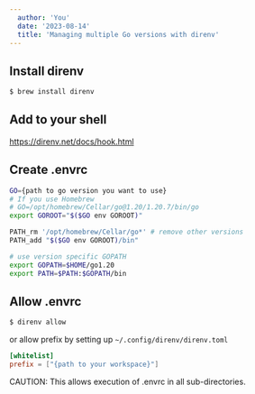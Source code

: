 ```yaml
---
  author: 'You'
  date: '2023-08-14'
  title: 'Managing multiple Go versions with direnv'
---
```


## Install direnv

```bash
$ brew install direnv
```

## Add to your shell

https://direnv.net/docs/hook.html

## Create .envrc

```bash
GO={path to go version you want to use}
# If you use Homebrew
# GO=/opt/homebrew/Cellar/go@1.20/1.20.7/bin/go
export GOROOT="$($GO env GOROOT)"

PATH_rm '/opt/homebrew/Cellar/go*' # remove other versions
PATH_add "$($GO env GOROOT)/bin"

# use version specific GOPATH
export GOPATH=$HOME/go1.20
export PATH=$PATH:$GOPATH/bin
```

## Allow .envrc

```bash
$ direnv allow
```

or allow prefix by setting up `~/.config/direnv/direnv.toml`

```toml
[whitelist]
prefix = ["{path to your workspace}"]
```

CAUTION: This allows execution of .envrc in all sub-directories.
